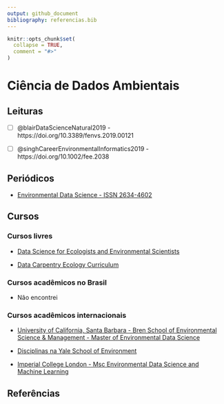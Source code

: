 ```yaml
---
output: github_document
bibliography: referencias.bib
---
```


<!-- README.md is generated from README.Rmd. Please edit that file -->

```r
knitr::opts_chunk$set(
  collapse = TRUE,
  comment = "#>"
)
```

# Ciência de Dados Ambientais

## Leituras

- [ ] @blairDataScienceNatural2019 - https://doi.org/10.3389/fenvs.2019.00121

- [ ] @singhCareerEnvironmentalInformatics2019 - https://doi.org/10.1002/fee.2038


## Periódicos

- [Environmental Data Science - ISSN 2634-4602](https://www.cambridge.org/core/journals/environmental-data-science)


## Cursos

### Cursos livres

- [Data Science for Ecologists and Environmental Scientists](https://ourcodingclub.github.io/course)

- [Data Carpentry Ecology Curriculum](https://datacarpentry.org/lessons/#ecology-workshop)

### Cursos acadêmicos no Brasil

- Não encontrei

### Cursos acadêmicos internacionais

- [University of California, Santa Barbara - Bren School of Environmental Science & Management - Master of Environmental Data Science](https://bren.ucsb.edu/masters-programs/master-environmental-data-science)

- [Disciplinas na Yale School of Environment](https://environment.yale.edu/data-science/courses/)

- [Imperial College London - Msc Environmental Data Science and Machine Learning](https://www.imperial.ac.uk/study/pg/earth-science/environmental-data-science-machine-learning/)

## Referências
